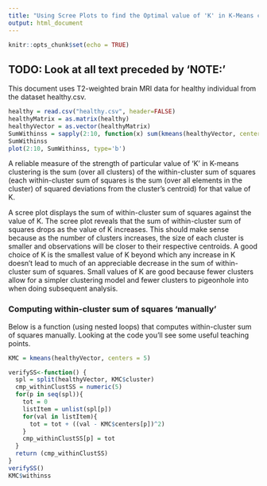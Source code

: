 ```yaml
---
title: "Using Scree Plots to find the Optimal value of 'K' in K-Means clustering, etc."
output: html_document
---
```


```r
knitr::opts_chunk$set(echo = TRUE)
```

## TODO: Look at all text preceded by 'NOTE:' 

This document uses T2-weighted brain MRI data for healthy individual from the dataset healthy.csv.
```r
healthy = read.csv("healthy.csv", header=FALSE)
healthyMatrix = as.matrix(healthy)
healthyVector = as.vector(healthyMatrix)
SumWithinss = sapply(2:10, function(x) sum(kmeans(healthyVector, centers=x, iter.max=1000)$withinss))
SumWithinss
plot(2:10, SumWithinss, type='b')
```

A reliable measure of the strength of particular value of 'K' in K-means clustering is the sum (over all clusters) of the within-cluster sum of squares (each within-cluster sum of squares is the sum (over all elements in the cluster) of squared deviations from the cluster's centroid) for that value of K.

A scree plot displays the sum of within-cluster sum of squares against the value of K. The scree plot reveals that the sum of within-cluster sum of squares drops as the value of K increases. This should make sense because as the number of clusters increases, the size of each cluster is smaller and observations will be closer to their respective centroids. A good choice of K is the smallest value of K beyond which any increase in K doesn't lead to much of an appreciable decrease in the sum of within-cluster sum of squares. Small values of K are good because fewer clusters allow for a simpler clustering model and fewer clusters to pigeonhole into when doing subsequent analysis.

### Computing within-cluster sum of squares 'manually'

Below is a function (using nested loops) that computes within-cluster sum of squares manually. Looking at the code you'll see some useful teaching points.
```r
KMC = kmeans(healthyVector, centers = 5)

verifySS<-function() {
  spl = split(healthyVector, KMC$cluster)
  cmp_withinClustSS = numeric(5)
  for(p in seq(spl)){
    tot = 0
    listItem = unlist(spl[p])
    for(val in listItem){
      tot = tot + ((val - KMC$centers[p])^2)
    }
    cmp_withinClustSS[p] = tot
  }
  return (cmp_withinClustSS)
}
verifySS()
KMC$withinss
```
